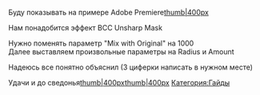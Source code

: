 Буду показывать на примере Adobe Premiere[[Файл:2s4Njuduisg.jpg|thumb|400px]]

Нам понадобится эффект BCC Unsharp Mask

Нужно поменять параметр "Mix with Original" на 1000 <br />Далее выставляем произвольные параметры на Radius и Amount 

Надеюсь все понятно объяснил (3 циферки написать в нужном месте)

Удачи и до сведонья[[Файл:TUSOvnp1QUY.jpg|thumb|400px]][[Файл:2lOZZhR32fI.jpg|thumb|400px]]​​​​​​​
[[Категория:Гайды]]